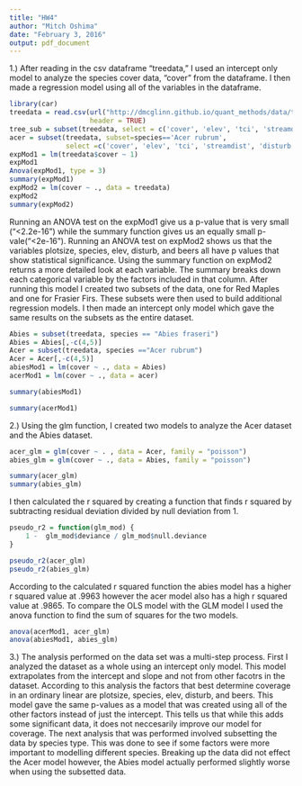 ```yaml
---
title: "HW4"
author: "Mitch Oshima"
date: "February 3, 2016"
output: pdf_document
---
```


1.) After reading in the csv dataframe "treedata," I used an intercept only model to analyze the species cover data, "cover" from the dataframe. I then made a regression model using all of the variables in the dataframe. 
```r
library(car)
treedata = read.csv(url("http://dmcglinn.github.io/quant_methods/data/treedata_subset.csv"), 
                    header = TRUE)
tree_sub = subset(treedata, select = c('cover', 'elev', 'tci', 'streamdist', 'disturb', 'beers'))
acer = subset(treedata, subset=species=='Acer rubrum', 
              select =c('cover', 'elev', 'tci', 'streamdist', 'disturb', 'beers'))
expMod1 = lm(treedata$cover ~ 1)
expMod1
Anova(expMod1, type = 3)
summary(expMod1)
expMod2 = lm(cover ~ ., data = treedata)
expMod2
summary(expMod2)
```
  Running an ANOVA test on the expMod1 give us a p-value that is very small ("<2.2e-16") while the summary function gives us an equally small p-vale("<2e-16"). Running an ANOVA test on expMod2 shows us that the variables plotsize, species, elev, disturb, and beers all have p values that show statistical significance.
  Using the summary function on expMod2 returns a more detailed look at each variable. The summary breaks down each categorical variable by the factors included in that column. 
  After running this model I created two subsets of the data, one for Red Maples and one for Frasier Firs. These subsets were then used to build additional regression models. I then made an intercept only model which gave the same results on the subsets as the entire dataset. 
```r
Abies = subset(treedata, species == "Abies fraseri")
Abies = Abies[,-c(4,5)]
Acer = subset(treedata, species =="Acer rubrum")
Acer = Acer[,-c(4,5)]
abiesMod1 = lm(cover ~ ., data = Abies)
acerMod1 = lm(cover ~ ., data = acer)

summary(abiesMod1)

summary(acerMod1)
```

2.)
  Using the glm function, I created two models to analyze the Acer dataset and the Abies dataset.
```r
acer_glm = glm(cover ~ . , data = Acer, family = "poisson")
abies_glm = glm(cover ~ ., data = Abies, family = "poisson")

summary(acer_glm)
summary(abies_glm)
```
  I then calculated the r squared by creating a function that finds r squared by subtracting residual deviation divided by null deviation from 1.
```r
pseudo_r2 = function(glm_mod) {
    1 -  glm_mod$deviance / glm_mod$null.deviance
}

pseudo_r2(acer_glm)
pseudo_r2(abies_glm)
```
  According to the calculated r squared function the abies model has a higher r squared value at .9963 however the acer model also has a high r squared value at .9865. To compare the OLS model with the GLM model I used the anova function to find the sum of squares for the two models.
```r
anova(acerMod1, acer_glm)
anova(abiesMod1, abies_glm)
```

3.)
  The analysis performed on the data set was a multi-step process. First I analyzed the dataset as a whole using an intercept only model. This model extrapolates from the intercept and slope and not from other facotrs in the dataset. According to this analysis the factors that best determine coverage in an ordinary linear are plotsize, species, elev, disturb, and beers. This model gave the same p-values as a model that was created using all of the other factors instead of just the intercept. This tells us that while this adds some significant data, it does not neccesarily improve our model for coverage.
  The next analysis that was performed involved subsetting the data by species type. This was done to see if some factors were more important to modelling different species. Breaking up the data did not effect the Acer model however, the Abies model actually performed slightly worse when using the subsetted data. 
